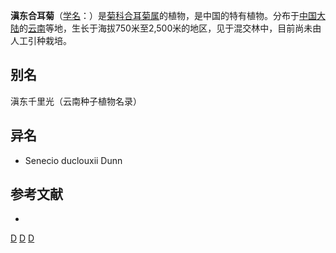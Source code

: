 {{Speciesbox 
| genus = Synotis
| species = duclouxii
| authority = (Dunn) C. Jeffrey et [[陈艺林|Y. L. Chen]]
}}

'''滇东合耳菊'''（[[学名|学名]]：{{lang|la|''Synotis duclouxii''}}）是[[菊科|菊科]][[合耳菊属|合耳菊属]]的植物，是中国的特有植物。分布于[[中国大陆|中国大陆]]的[[云南|云南]]等地，生长于海拔750米至2,500米的地区，见于混交林中，目前尚未由人工引种栽培。

== 别名 ==
滇东千里光（云南种子植物名录）

== 异名 ==
* Senecio duclouxii Dunn

== 参考文献 ==
<div class="references-small">
* {{cite web| url =http://www.bioinfo.cn/db05/KmzwSpecies.php?action=view&id=5033| title =滇东合耳菊| work =《中国高等植物数据库全库》| publisher =中国科学院微生物研究所| author =昆明植物研究所| accessdate =2009-02-25}}{{dead link|date=2018年3月 |bot=InternetArchiveBot |fix-attempted=yes }}
</div>
{{Taxonbar|from=Q15231604}}

[[Category:合耳菊属|D]]
[[Category:中國特有植物|D]]
[[Category:云南植物|D]]